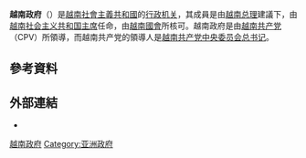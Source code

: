{{pp-vandalism|small=yes}}
{{Multiple issues|
{{Expand language|1=en|time=2021-09-21T15:33:44+00:00}}
{{Unreferenced|time=2021-09-21T15:34:45+00:00}}
}}
<!--{{Infobox political system
| name                          = 越南社會主義共和國
| native_name                   = Nhà nước Cộng hòa Xã hội Chủ nghĩa Việt Nam
| image                         = Emblem of Vietnam.svg
| caption                       = 
| formation                     = {{start date and age|1945|09|02|df=y}}（獨立日）<br>1975年4月30日（[[解放南方统一日|解放南方统一日]]）
| url                           = {{en icon}} [http://chinhphu.vn/portal/page/portal/English]<br>
| jurisdiction                  = [[越南|越南]]
| government                    = [[单一制|单一制]][[一党制|一党制]][[社会主义国家|社会主义国家]]
| constitution                  = [[越南社会主义共和国宪法|越南社会主义共和国宪法]] (2013)
| legislature                   = [[越南國會|越南國會]]
| legislature_type              = [[一院制|一院制]]
| legislature_place             = 越南河內市國會會堂，位在[[河內市|河內市]][[巴亭郡|巴亭郡]]
| legislature_speaker           = [[越南国会主席|越南国会主席]]
| title_hos                     = [[越南社会主义共和国主席|越南社会主义共和国主席]]
| leader_hq                     = [[河内主席府|河内主席府]]，位在[[河內市|河內市]][[巴亭郡|巴亭郡]]
| nominator_hog                 = President
| appointer_hog                 = National Assembly
| title_hog                     = [[越南总理|越南总理]]
| cabinet                       = [[越南政府|政府]]
| departments                   = 22
| cabinet_appointer             = 越南总理
| cabinet_hq                    = [[Government_Office_(Vietnam)|Government Office]]，位在[[河內市|河內市]][[巴亭郡|巴亭郡]]
| court                         = [[越南最高人民法院|越南最高人民法院]]
| judge                         = [[Chief_Justice_of_the_Supreme_People's_Court_of_Vietnam|Chief Justice of the Supreme People's Court]]
| court_seat                    = Supreme People's Court，位在[[河內市|河內市]][[還劍郡|還劍郡]]
}}-->
{{越南政治}}
'''越南政府'''（{{vie|hn=政府越南|qn=Chính phủ Việt Nam|f=h}}）是[[越南社會主義共和國|越南社會主義共和國]]的[[行政机关|行政机关]]，其成員是由[[越南总理|越南总理]]建議下，由[[越南社会主义共和国主席|越南社会主义共和国主席]]任命，由[[越南國會|越南國會]]所核可。越南政府是由[[越南共产党|越南共产党]]（CPV）所領導，而越南共产党的領導人是[[越南共产党中央委员会总书记|越南共产党中央委员会总书记]]。

==參考資料==
{{reflist}}

==外部連結==
* {{official website|http://www.gov.vn/portal/page/portal/English}}

{{Government of Vietnam}}
{{亚洲题目|政府|title=亚洲國家的政府}}
{{越南主题}}

[[Category:越南政府|]]
[[Category:亚洲政府|Category:亚洲政府]]